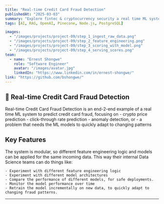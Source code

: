 ```yaml
---
title: "Real-time Credit Card Fraud Detection"
publishedAt: "2025-03-03"
summary: "Explore fintec & cryptocurrency security a real time ML system to predict credit card fraud."
tags: [AI, RAG, OpenAI, Pinecone, Node.js, PostgreSQL]

images:
  - "/images/projects/project-09/step_1_ingest_raw_data.png"
  - "/images/projects/project-09/step_2_feature_engineering.png"
  - "/images/projects/project-09/step_3_scoring_with_model.png"
  - "/images/projects/project-09/step_4_serving_scores.png"
team:
  - name: "Ernest Shongwe"
    role: "Software Engineer"
    avatar: "/images/avatar.jpg"
    linkedIn: "https://www.linkedin.com/in/ernest-shongwe/"
link: "https://github.com/bshongwe/"
---
```


## 🚀 Real-time Credit Card Fraud Detection

Real-time Credit Card Fraud Detection is an end-2-end example of a real time ML
system to predict credit card fraud, focusing on
    - crypto price prediction
    - click-through rate prediction
    - anomaly detection, or
    - a problem that needs the ML models to quickly adapt to changing patterns

## Key Features

The system is modular, so different feature engineering logic and models can be
applied for the same incoming data. This way their internal Data Science teams
can do things like:

    - Experiment with different feature engineering logic
    - Experiment with different model architectures
    - Compare the performance of different models, for safe deployments.
    - Monitor the model performance over time
    - Retrain the model incrementally on new data, to quickly adapt to changing fraud patterns.
---